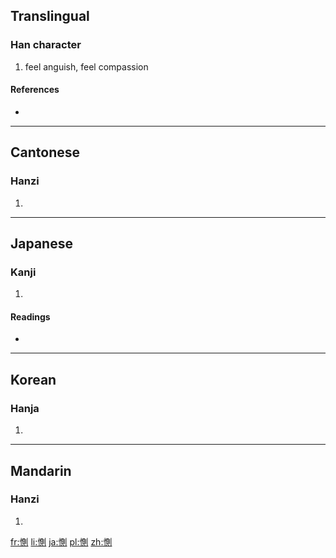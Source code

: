 {{also|恻}}
==Translingual==

===Han character===
{{Han char|rn=61|rad=心|as=09|sn=12|four=9200<sub>0</sub>|canj=心月金弓 (PBCN)}}

# feel anguish, feel compassion

====References====
* {{Han ref|kx=0393.050|dkj=10869|dj=0729.030|hdz=42327.120|uh=60FB|ud=24827|bh=B46C|bd=46188}}

----

==Cantonese==

===Hanzi===
{{yue-hanzi|jyut=|y=chak1|sim=恻}}

# {{defn|Cantonese|sort=心09}}

----

==Japanese==

===Kanji===
{{ja-kanji|grade=|rs=心09}}

# {{defn|Japanese|sort=心09}}

====Readings====
* {{ja-readings|on=[[そく]] (soku), [[しょく]] (shoku)|kun=[[いたむ]] (itamu)}}

----

==Korean==

===Hanja===
{{ko-hanja|hangeul=측|eumhun=|rv=cheuk|mr=ch'ŭk|y=chuk}}

# {{defn|Korean|sort=心09}}

----

==Mandarin==

===Hanzi===
{{cmn-hanzi|sim=恻|pin=[[cè]] ([[ce4]])|wg=ts'e<sup>4</sup>}}

# {{defn|Mandarin|sort=心09}}

[[fr:惻]]
[[li:惻]]
[[ja:惻]]
[[pl:惻]]
[[zh:惻]]